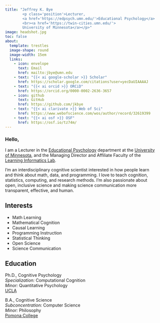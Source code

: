 ```yaml
---
title: "Jeffrey K. Bye
        <p class='position'>Lecturer, 
        <a href='https://edpsych.umn.edu/'>Educational Psychology</a>
        <br><a href='https://twin-cities.umn.edu/'>
        University of Minnesota</a></p>"
image: headshot.jpg
toc: false
about: 
  template: trestles
  image-shape: round
  image-width: 15em
  links:
    - icon: envelope
      text: Email
      href: mailto:jbye@umn.edu
    - text: "{{< ai google-scholar >}} Scholar"
      href: https://scholar.google.com/citations?user=yecDaUIAAAAJ
    - text: "{{< ai orcid >}} ORCiD"
      href: https://orcid.org/0000-0002-2636-3657
    - icon: github
      text: GitHub
      href: https://github.com/jkbye
    - text: "{{< ai clarivate >}} Web of Sci"
      href: https://www.webofscience.com/wos/author/record/32619399
    - text: "{{< ai osf >}} OSF"
      href: https://osf.io/tz74m/
---
```


### Hello,
I am a Lecturer in the [Educational Psychology](https://www.cehd.umn.edu/edpsych/) department at the [University of Minnesota](https://twin-cities.umn.edu/), and the Managing Director and Affiliate Faculty of the [Learning Informatics Lab](https://innovation.umn.edu/informatics/).

I'm an interdisciplinary cognitive scientist interested in how people learn and think about math, data, and programming. I love to teach cognition, statistics, computing, and research methods. I'm also passionate about open, inclusive science and making science communication more transparent, effective, and human.


::: {.activities}

::: {.interests-col-6}
## Interests

* Math Learning
* Mathematical Cognition
* Causal Learning
* Programming Instruction
* Statistical Thinking
* Open Science
* Science Communication

:::

::: {.education-col-6}
## Education

<div class="education-element">
<div class="icon"><p>
<i class="bi bi-mortarboard-fill"></i></i></p></div>
<div class="degree">Ph.D., Cognitive Psychology<br>
<span class="subdegree">*Specialization:* Computational Cognition<br>
*Minor:* Quantitative Psychology</span></div>
<div class="school">[UCLA](https://www.ucla.edu/)</div>
</div>
<p></p>
<div class="education-element">
<div class="icon"><p>
<i class="bi bi-mortarboard-fill"></i></i></p></div>
<div class="degree">B.A., Cognitive Science<br>
<span class="subdegree">*Subconcentration:* Computer Science<br>
*Minor:* Philosophy</span></div>
<div class="school">[Pomona College](https://www.pomona.edu/)</div>
</div>

:::

:::